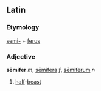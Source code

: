 ==Latin==
===Etymology===
[[semi-]] + [[ferus]]
===Adjective===
'''sēmifer''' ''m'', [[semifera|sēmifera]] ''f'', [[semiferum|sēmiferum]] ''n''

#[[half]]-[[beast]]